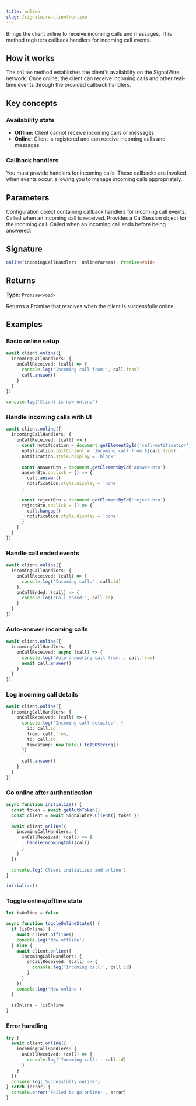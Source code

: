```yaml
---
title: online
slug: /signalwire-client/online
---
```



Brings the client online to receive incoming calls and messages. This method registers callback handlers for incoming call events.

## How it works

The `online` method establishes the client's availability on the SignalWire network. Once online, the client can receive incoming calls and other real-time events through the provided callback handlers.

## Key concepts

### Availability state

- **Offline:** Client cannot receive incoming calls or messages
- **Online:** Client is registered and can receive incoming calls and messages

### Callback handlers

You must provide handlers for incoming calls. These callbacks are invoked when events occur, allowing you to manage incoming calls appropriately.

## Parameters

<APIField name="incomingCallHandlers" type="OnlineParams" required>
  Configuration object containing callback handlers for incoming call events.
</APIField>

<APIField name="incomingCallHandlers.onCallReceived" type="(call: CallSession) => void" required>
  Called when an incoming call is received. Provides a CallSession object for the incoming call.
</APIField>

<APIField name="incomingCallHandlers.onCallEnded" type="(call: CallSession) => void">
  Called when an incoming call ends before being answered.
</APIField>

## Signature

```typescript
online(incomingCallHandlers: OnlineParams): Promise<void>
```

## Returns

**Type:** `Promise<void>`

Returns a Promise that resolves when the client is successfully online.

## Examples

### Basic online setup

```typescript
await client.online({
  incomingCallHandlers: {
    onCallReceived: (call) => {
      console.log('Incoming call from:', call.from)
      call.answer()
    }
  }
})

console.log('Client is now online')
```

### Handle incoming calls with UI

```typescript
await client.online({
  incomingCallHandlers: {
    onCallReceived: (call) => {
      const notification = document.getElementById('call-notification')
      notification.textContent = `Incoming call from ${call.from}`
      notification.style.display = 'block'
      
      const answerBtn = document.getElementById('answer-btn')
      answerBtn.onclick = () => {
        call.answer()
        notification.style.display = 'none'
      }
      
      const rejectBtn = document.getElementById('reject-btn')
      rejectBtn.onclick = () => {
        call.hangup()
        notification.style.display = 'none'
      }
    }
  }
})
```

### Handle call ended events

```typescript
await client.online({
  incomingCallHandlers: {
    onCallReceived: (call) => {
      console.log('Incoming call:', call.id)
    },
    onCallEnded: (call) => {
      console.log('Call ended:', call.id)
    }
  }
})
```

### Auto-answer incoming calls

```typescript
await client.online({
  incomingCallHandlers: {
    onCallReceived: async (call) => {
      console.log('Auto-answering call from:', call.from)
      await call.answer()
    }
  }
})
```

### Log incoming call details

```typescript
await client.online({
  incomingCallHandlers: {
    onCallReceived: (call) => {
      console.log('Incoming call details:', {
        id: call.id,
        from: call.from,
        to: call.to,
        timestamp: new Date().toISOString()
      })
      
      call.answer()
    }
  }
})
```

### Go online after authentication

```typescript
async function initialize() {
  const token = await getAuthToken()
  const client = await SignalWire.Client({ token })
  
  await client.online({
    incomingCallHandlers: {
      onCallReceived: (call) => {
        handleIncomingCall(call)
      }
    }
  })
  
  console.log('Client initialized and online')
}

initialize()
```

### Toggle online/offline state

```typescript
let isOnline = false

async function toggleOnlineState() {
  if (isOnline) {
    await client.offline()
    console.log('Now offline')
  } else {
    await client.online({
      incomingCallHandlers: {
        onCallReceived: (call) => {
          console.log('Incoming call:', call.id)
        }
      }
    })
    console.log('Now online')
  }
  
  isOnline = !isOnline
}
```

### Error handling

```typescript
try {
  await client.online({
    incomingCallHandlers: {
      onCallReceived: (call) => {
        console.log('Incoming call:', call.id)
      }
    }
  })
  console.log('Successfully online')
} catch (error) {
  console.error('Failed to go online:', error)
}
```

